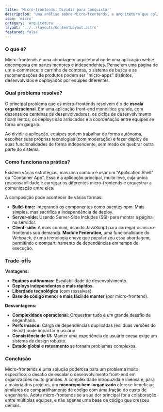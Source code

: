 ```yaml
---
title: 'Micro-frontends: Dividir para Conquistar'
description: 'Uma análise sobre Micro-frontends, a arquitetura que aplica os conceitos de microserviços ao front-end para escalar o desenvolvimento em equipes grandes.'
icon: 'micro'
category: 'Arquitetura'
layout: '../../layouts/ContentLayout.astro'
featured: false
---
```


### O que é?

Micro-frontends é uma abordagem arquitetural onde uma aplicação web é decomposta em partes menores e independentes. Pense em uma página de um e-commerce: o carrinho de compras, o sistema de busca e as recomendações de produtos podem ser "micro-apps" distintos, desenvolvidos e deployados por equipes diferentes.

### Qual problema resolve?

O principal problema que os micro-frontends resolvem é o de **escala organizacional**. Em uma aplicação front-end monolítica grande, com dezenas ou centenas de desenvolvedores, os ciclos de desenvolvimento ficam lentos, os deploys são arriscados e a coordenação entre equipes se torna um gargalo.

Ao dividir a aplicação, equipes podem trabalhar de forma autônoma, escolher suas próprias tecnologias (com moderação) e fazer deploy de suas funcionalidades de forma independente, sem medo de quebrar outra parte do sistema.

### Como funciona na prática?

Existem várias estratégias, mas uma comum é usar um "Application Shell" ou "Container App". Essa é a aplicação principal, muito leve, cuja única responsabilidade é carregar os diferentes micro-frontends e orquestrar a comunicação entre eles.

A composição pode acontecer de várias formas:
- **Build-time:** Integrando os componentes como pacotes npm. Mais simples, mas sacrifica a independência de deploy.
- **Server-side:** Usando Server-Side Includes (SSI) para montar a página no servidor.
- **Client-side:** A mais comum, usando JavaScript para carregar os micro-frontends sob demanda. **Module Federation**, uma funcionalidade do Webpack, é uma tecnologia chave que popularizou essa abordagem, permitindo o compartilhamento de dependências em tempo de execução.

### Trade-offs

**Vantagens:**
- **Equipes autônomas:** Escalabilidade de desenvolvimento.
- **Deploys independentes e mais rápidos.**
- **Liberdade tecnológica** (com ressalvas).
- **Base de código menor e mais fácil de manter** (por micro-frontend).

**Desvantagens:**
- **Complexidade operacional:** Orquestrar tudo é um grande desafio de engenharia.
- **Performance:** Carga de dependências duplicadas (ex: duas versões do React) pode impactar o usuário.
- **Consistência de UI:** Manter uma experiência de usuário coesa exige um sistema de design robusto.
- **Estado global e roteamento** se tornam problemas complexos.

### Conclusão

Micro-frontends é uma solução poderosa para um problema muito específico: o desafio de escalar o desenvolvimento front-end em organizações muito grandes. A complexidade introduzida é imensa e, para a maioria dos projetos, um **monorepo bem-organizado** oferece benefícios similares de compartilhamento de código com uma fração do custo de engenharia. Adote micro-frontends se a sua dor principal for a colaboração entre múltiplas equipes, e não apenas uma base de código que cresceu demais.